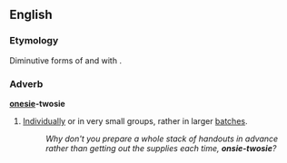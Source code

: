 ==English==

===Etymology===
Diminutive forms of {{term|one}} and {{term|two}} with {{term|-ie}}.

===Adverb===
'''[[onesie]]-twosie'''

# {{idiomatic}} [[individually|Individually]] or in very small groups, rather in larger [[batches]]. 
#: ''Why don't you prepare a whole stack of handouts in advance rather than getting out the supplies each time, '''onsie-twosie'''?''